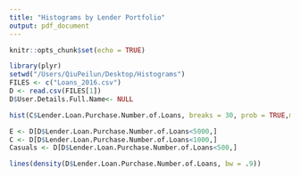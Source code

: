 ```yaml
---
title: "Histograms by Lender Portfolio"
output: pdf_document
---
```


```r
knitr::opts_chunk$set(echo = TRUE)
```


```r
library(plyr)
setwd("/Users/QiuPeilun/Desktop/Histograms")
FILES <- c("Loans_2016.csv")
D <- read.csv(FILES[1])
D$User.Details.Full.Name<- NULL
```


```r
hist(C$Lender.Loan.Purchase.Number.of.Loans, breaks = 30, prob = TRUE,main="Histogram of Loans in Last Year", xlab="Loan Number", ylab="Density") 

E <- D[D$Lender.Loan.Purchase.Number.of.Loans<5000,]
C <- D[D$Lender.Loan.Purchase.Number.of.Loans<1000,]
Casuals <- D[D$Lender.Loan.Purchase.Number.of.Loans<500,]

lines(density(D$Lender.Loan.Purchase.Number.of.Loans, bw = .9))


```


